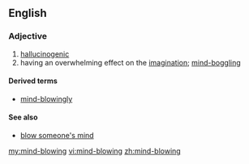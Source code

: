 ==English==

===Adjective===
{{en-adj|head=[[mind]]-[[blowing]]}}

# [[hallucinogenic]]
# having an overwhelming effect on the [[imagination]]; [[mind-boggling]]

====Derived terms====
* [[mind-blowingly]]

====See also====
* [[blow someone's mind]]

[[my:mind-blowing]]
[[vi:mind-blowing]]
[[zh:mind-blowing]]